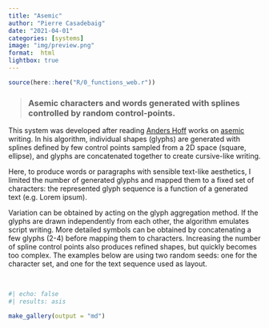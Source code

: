 ```yaml
---
title: "Asemic"
author: "Pierre Casadebaig"
date: "2021-04-01"
categories: [systems]
image: "img/preview.png"
format:  html
lightbox: true
---
```


```r
source(here::here("R/0_functions_web.r"))
```


> ### Asemic characters and words generated with splines controlled by random control-points.

This system was developed after reading [Anders Hoff](https://inconvergent.net/generative/sand-glyphs/) works on  [asemic](https://en.wikipedia.org/wiki/Asemic_writing) writing. In his algorithm, individual shapes (glyphs) are generated with splines defined by few control points sampled from a 2D space (square, ellipse), and glyphs are concatenated together to create cursive-like writing.

Here, to produce words or paragraphs with sensible text-like aesthetics, I limited the number of generated glyphs and mapped them to a fixed set of characters: the represented glyph sequence is a function of a generated text (e.g. Lorem ipsum).

Variation can be obtained by acting on the glyph aggregation method. If the glyphs are drawn independently from each other, the algorithm emulates script writing. More detailed symbols can be obtained by concatenating a few glyphs (2-4) before mapping them to characters. Increasing the number of spline control points also produces refined shapes, but quickly becomes too complex. The examples below are using two random seeds: one for the character set, and one for the text sequence used as layout.

<br>

::: {.column-body-outset .gallery-grid}
```r
#| echo: false
#| results: asis

make_gallery(output = "md")

```
::: 




